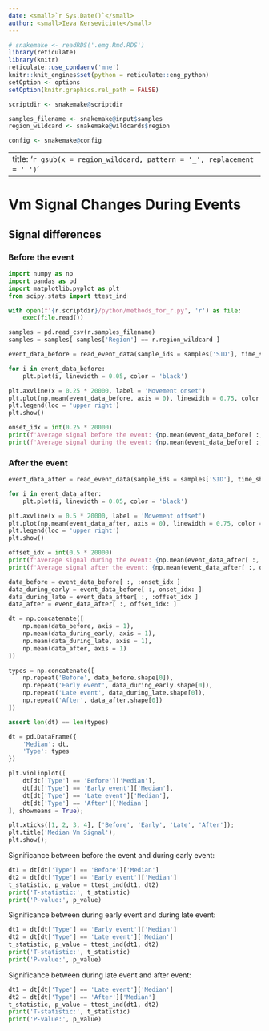 ```yaml
---
date: <small>`r Sys.Date()`</small>
author: <small>Ieva Kerseviciute</small>
---
```


```r
# snakemake <- readRDS('.emg.Rmd.RDS')
library(reticulate)
library(knitr)
reticulate::use_condaenv('mne')
knitr::knit_engines$set(python = reticulate::eng_python)
setOption <- options
setOption(knitr.graphics.rel_path = FALSE)
```

```r
scriptdir <- snakemake@scriptdir

samples_filename <- snakemake@input$samples
region_wildcard <- snakemake@wildcards$region

config <- snakemake@config
```

---
title: '`r gsub(x = region_wildcard, pattern = '_', replacement = ' ')`'
---

# Vm Signal Changes During Events

## Signal differences

### Before the event

```python
import numpy as np
import pandas as pd
import matplotlib.pyplot as plt
from scipy.stats import ttest_ind

with open(f'{r.scriptdir}/python/methods_for_r.py', 'r') as file:
    exec(file.read())

samples = pd.read_csv(r.samples_filename)
samples = samples[ samples['Region'] == r.region_wildcard ]

event_data_before = read_event_data(sample_ids = samples['SID'], time_shift = -0.25, event_length = 0.5)
```

```python
for i in event_data_before:
    plt.plot(i, linewidth = 0.05, color = 'black')

plt.axvline(x = 0.25 * 20000, label = 'Movement onset')
plt.plot(np.mean(event_data_before, axis = 0), linewidth = 0.75, color = 'red', label = 'Average')
plt.legend(loc = 'upper right')
plt.show()
```

```python
onset_idx = int(0.25 * 20000)
print(f'Average signal before the event: {np.mean(event_data_before[ :, :onset_idx ])}')
print(f'Average signal during the event: {np.mean(event_data_before[ :, onset_idx: ])}')
```

### After the event

```python
event_data_after = read_event_data(sample_ids = samples['SID'], time_shift = 0.25, event_length = 0.5)
```

```python
for i in event_data_after:
    plt.plot(i, linewidth = 0.05, color = 'black')

plt.axvline(x = 0.5 * 20000, label = 'Movement offset')
plt.plot(np.mean(event_data_after, axis = 0), linewidth = 0.75, color = 'red', label = 'Average')
plt.legend(loc = 'upper right')
plt.show()
```

```python
offset_idx = int(0.5 * 20000)
print(f'Average signal during the event: {np.mean(event_data_after[ :, :offset_idx ])}')
print(f'Average signal after the event: {np.mean(event_data_after[ :, offset_idx: ])}')
```

```python
data_before = event_data_before[ :, :onset_idx ]
data_during_early = event_data_before[ :, onset_idx: ]
data_during_late = event_data_after[ :, :offset_idx ]
data_after = event_data_after[ :, offset_idx: ]

dt = np.concatenate([
    np.mean(data_before, axis = 1),
    np.mean(data_during_early, axis = 1),
    np.mean(data_during_late, axis = 1),
    np.mean(data_after, axis = 1)
])

types = np.concatenate([
    np.repeat('Before', data_before.shape[0]),
    np.repeat('Early event', data_during_early.shape[0]),
    np.repeat('Late event', data_during_late.shape[0]),
    np.repeat('After', data_after.shape[0])
])

assert len(dt) == len(types)

dt = pd.DataFrame({
    'Median': dt,
    'Type': types
})
```

```python
plt.violinplot([
    dt[dt['Type'] == 'Before']['Median'],
    dt[dt['Type'] == 'Early event']['Median'],
    dt[dt['Type'] == 'Late event']['Median'],
    dt[dt['Type'] == 'After']['Median']
], showmeans = True);

plt.xticks([1, 2, 3, 4], ['Before', 'Early', 'Late', 'After']);
plt.title('Median Vm Signal');
plt.show();
```

Significance between before the event and during early event:

```python
dt1 = dt[dt['Type'] == 'Before']['Median']
dt2 = dt[dt['Type'] == 'Early event']['Median']
t_statistic, p_value = ttest_ind(dt1, dt2)
print('T-statistic:', t_statistic)
print('P-value:', p_value)
```

Significance between during early event and during late event:

```python
dt1 = dt[dt['Type'] == 'Early event']['Median']
dt2 = dt[dt['Type'] == 'Late event']['Median']
t_statistic, p_value = ttest_ind(dt1, dt2)
print('T-statistic:', t_statistic)
print('P-value:', p_value)
```

Significance between during late event and after event:

```python
dt1 = dt[dt['Type'] == 'Late event']['Median']
dt2 = dt[dt['Type'] == 'After']['Median']
t_statistic, p_value = ttest_ind(dt1, dt2)
print('T-statistic:', t_statistic)
print('P-value:', p_value)
```

